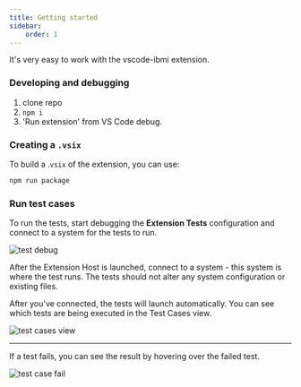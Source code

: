 ```yaml
---
title: Getting started
sidebar:
    order: 1
---
```



It's very easy to work with the vscode-ibmi extension.

### Developing and debugging

1. clone repo
2. `npm i`
3. 'Run extension' from VS Code debug.

### Creating a `.vsix`

To build a .`vsix` of the extension, you can use:

```bash title="terminal"
npm run package
```

### Run test cases

To run the tests, start debugging the **Extension Tests** configuration and connect to a system for the tests to run.

![test debug](../../../assets/dev_01.png)

After the Extension Host is launched, connect to a system - this system is where the test runs. The tests should not alter any system configuration or existing files.

<CardGrid>

<Card>

After you've connected, the tests will launch automatically. You can see which tests are being executed in the Test Cases view.

</Card><Card>

![test cases view](../../../assets/dev_02.gif)

</Card></CardGrid>

---

<CardGrid>

<Card>

If a test fails, you can see the result by hovering over the failed test.

</Card><Card>

![test case fail](../../../assets/dev_03.png)

</Card></CardGrid>